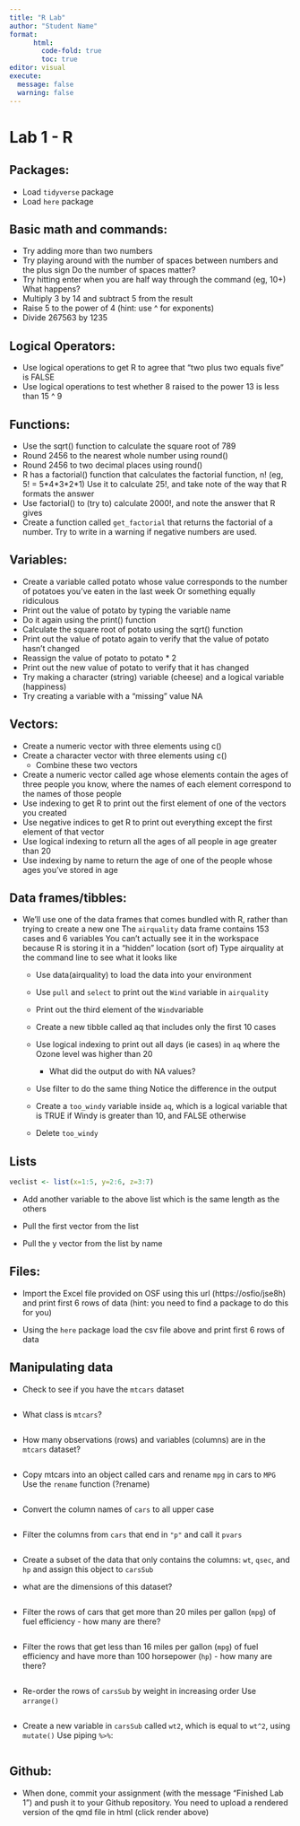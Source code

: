 ```yaml
---
title: "R Lab"
author: "Student Name"
format:
      html:
        code-fold: true
        toc: true
editor: visual
execute: 
  message: false
  warning: false
---
```


# Lab 1 - R

## Packages:

-   Load `tidyverse` package
-   Load `here` package

## Basic math and commands:

-   Try adding more than two numbers
-   Try playing around with the number of spaces between numbers and the plus sign Do the number of spaces matter?
-   Try hitting enter when you are half way through the command (eg, 10+) What happens?
-   Multiply 3 by 14 and subtract 5 from the result
-   Raise 5 to the power of 4 (hint: use \^ for exponents)
-   Divide 267563 by 1235

## Logical Operators:

-   Use logical operations to get R to agree that "two plus two equals five" is FALSE
-   Use logical operations to test whether 8 raised to the power 13 is less than 15 \^ 9

## Functions:

-   Use the sqrt() function to calculate the square root of 789
-   Round 2456 to the nearest whole number using round()
-   Round 2456 to two decimal places using round()
-   R has a factorial() function that calculates the factorial function, n! (eg, 5! = 5\*4\*3\*2\*1) Use it to calculate 25!, and take note of the way that R formats the answer
-   Use factorial() to (try to) calculate 2000!, and note the answer that R gives
-   Create a function called `get_factorial` that returns the factorial of a number. Try to write in a warning if negative numbers are used.

## Variables:

-   Create a variable called potato whose value corresponds to the number of potatoes you've eaten in the last week Or something equally ridiculous
-   Print out the value of potato by typing the variable name
-   Do it again using the print() function
-   Calculate the square root of potato using the sqrt() function
-   Print out the value of potato again to verify that the value of potato hasn't changed
-   Reassign the value of potato to potato \* 2
-   Print out the new value of potato to verify that it has changed
-   Try making a character (string) variable (cheese) and a logical variable (happiness)
-   Try creating a variable with a "missing" value NA

## Vectors:

-   Create a numeric vector with three elements using c()
-   Create a character vector with three elements using c()
    -   Combine these two vectors
-   Create a numeric vector called age whose elements contain the ages of three people you know, where the names of each element correspond to the names of those people
-   Use indexing to get R to print out the first element of one of the vectors you created
-   Use negative indices to get R to print out everything except the first element of that vector
-   Use logical indexing to return all the ages of all people in age greater than 20
-   Use indexing by name to return the age of one of the people whose ages you've stored in age

## Data frames/tibbles:

-   We'll use one of the data frames that comes bundled with R, rather than trying to create a new one The `airquality` data frame contains 153 cases and 6 variables You can't actually see it in the workspace because R is storing it in a "hidden" location (sort of) Type airquality at the command line to see what it looks like

    -   Use data(airquality) to load the data into your environment

    -   Use `pull` and `select` to print out the `Wind` variable in `airquality`

    -   Print out the third element of the `Wind`variable

    -   Create a new tibble called aq that includes only the first 10 cases

    -   Use logical indexing to print out all days (ie cases) in `aq` where the Ozone level was higher than 20

        -   What did the output do with NA values?

    -   Use filter to do the same thing Notice the difference in the output

    -   Create a `too_windy` variable inside `aq`, which is a logical variable that is TRUE if Windy is greater than 10, and FALSE otherwise

    -   Delete `too_windy`

## Lists

```r
veclist <- list(x=1:5, y=2:6, z=3:7)

```

-   Add another variable to the above list which is the same length as the others

-   Pull the first vector from the list

-   Pull the y vector from the list by name

## Files:

-   Import the Excel file provided on OSF using this url (https://osfio/jse8h) and print first 6 rows of data (hint: you need to find a package to do this for you)

-   Using the `here` package load the csv file above and print first 6 rows of data

## Manipulating data

-   Check to see if you have the `mtcars` dataset

```r

```

-   What class is `mtcars`?

```r

```

-   How many observations (rows) and variables (columns) are in the `mtcars` dataset?

```r

```

-   Copy mtcars into an object called cars and rename `mpg` in cars to `MPG` Use the `rename` function (?rename)

```r
```

-   Convert the column names of `cars` to all upper case

```r



```

-   Filter the columns from `cars` that end in `"p"` and call it `pvars`

```r

```

-   Create a subset of the data that only contains the columns: `wt`, `qsec`, and `hp` and assign this object to `carsSub`

-   what are the dimensions of this dataset?

```r

```

-   Filter the rows of cars that get more than 20 miles per gallon (`mpg`) of fuel efficiency - how many are there?

```r

```

-   Filter the rows that get less than 16 miles per gallon (`mpg`) of fuel efficiency and have more than 100 horsepower (`hp`) - how many are there?

```r


```

-   Re-order the rows of `carsSub` by weight in increasing order Use `arrange()`

```r


```

-   Create a new variable in `carsSub` called `wt2`, which is equal to `wt^2`, using `mutate()` Use piping `%>%`:

```r

```

## Github:

-   When done, commit your assignment (with the message "Finished Lab 1") and push it to your Github repository. You need to upload a rendered version of the qmd file in html (click render above)
